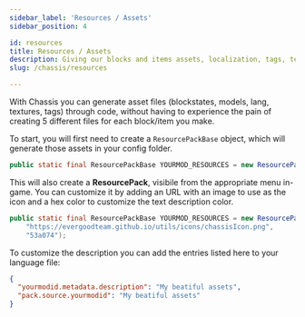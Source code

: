 ```yaml
---
sidebar_label: 'Resources / Assets'
sidebar_position: 4

id: resources
title: Resources / Assets
description: Giving our blocks and items assets, localization, tags, textures
slug: /chassis/resources

---
```


With Chassis you can generate asset files (blockstates, models, lang, textures, tags) through code, without having to experience the pain of creating 5 different files for each block/item you make.

To start, you will first need to create a `ResourcePackBase` object, which will generate those assets in your config folder.  

```java
public static final ResourcePackBase YOURMOD_RESOURCES = new ResourcePackBase(YOURMOD_CONFIGS, "yourmodid");
```

This will also create a **ResourcePack**, visibile from the appropriate menu in-game. You can customize it by adding an URL with an image to use as the icon and a hex color to customize the text description color.

```java
public static final ResourcePackBase YOURMOD_RESOURCES = new ResourcePackBase(YOURMOD_CONFIGS, "yourmodid", 
    "https://evergoodteam.github.io/utils/icons/chassisIcon.png", 
    "53a074");
```

To customize the description you can add the entries listed here to your language file:

```json title="en_us.lang"
{
  "yourmodid.metadata.description": "My beatiful assets",
  "pack.source.yourmodid": "My beatiful assets"
}
```